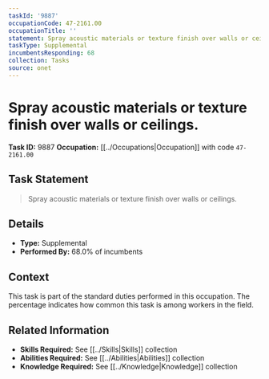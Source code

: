 ```yaml
---
taskId: '9887'
occupationCode: 47-2161.00
occupationTitle: ''
statement: Spray acoustic materials or texture finish over walls or ceilings.
taskType: Supplemental
incumbentsResponding: 68
collection: Tasks
source: onet
---
```

# Spray acoustic materials or texture finish over walls or ceilings.

**Task ID:** 9887
**Occupation:** [[../Occupations|Occupation]] with code `47-2161.00`

## Task Statement

> Spray acoustic materials or texture finish over walls or ceilings.

## Details

- **Type:** Supplemental
- **Performed By:** 68.0% of incumbents

## Context

This task is part of the standard duties performed in this occupation. The percentage indicates how common this task is among workers in the field.

## Related Information

- **Skills Required:** See [[../Skills|Skills]] collection
- **Abilities Required:** See [[../Abilities|Abilities]] collection
- **Knowledge Required:** See [[../Knowledge|Knowledge]] collection
